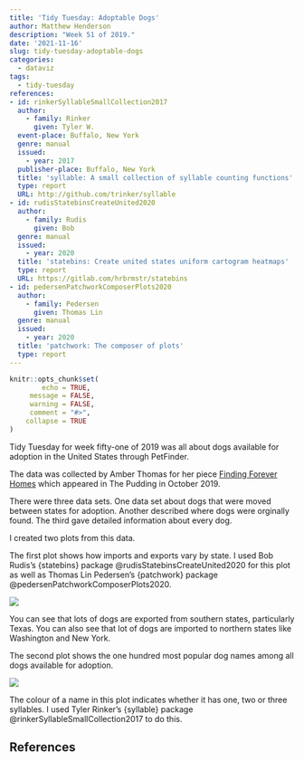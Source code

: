 ```yaml
---
title: 'Tidy Tuesday: Adoptable Dogs'
author: Matthew Henderson
description: "Week 51 of 2019."
date: '2021-11-16'
slug: tidy-tuesday-adoptable-dogs
categories:
  - dataviz
tags:
  - tidy-tuesday
references:
- id: rinkerSyllableSmallCollection2017
  author:
    - family: Rinker
      given: Tyler W.
  event-place: Buffalo, New York
  genre: manual
  issued:
    - year: 2017
  publisher-place: Buffalo, New York
  title: 'syllable: A small collection of syllable counting functions'
  type: report
  URL: http://github.com/trinker/syllable
- id: rudisStatebinsCreateUnited2020
  author:
    - family: Rudis
      given: Bob
  genre: manual
  issued:
    - year: 2020
  title: 'statebins: Create united states uniform cartogram heatmaps'
  type: report
  URL: https://gitlab.com/hrbrmstr/statebins
- id: pedersenPatchworkComposerPlots2020
  author:
    - family: Pedersen
      given: Thomas Lin
  genre: manual
  issued:
    - year: 2020
  title: 'patchwork: The composer of plots'
  type: report
---
```


```r
knitr::opts_chunk$set(
        echo = TRUE,
     message = FALSE,
     warning = FALSE,
     comment = "#>",
    collapse = TRUE
)
```

Tidy Tuesday
for week fifty-one
of 2019
was all about
dogs available for adoption
in the United States
through PetFinder.

The data was collected by
Amber Thomas
for her piece
[Finding Forever Homes](https://pudding.cool/2019/10/shelters/)
which appeared
in
The Pudding
in October 2019.

There were three data sets.
One data set about
dogs that were moved between
states for adoption.
Another
described where dogs
were orginally found.
The third gave
detailed information about
every dog.

I created two plots from this data.

The first plot shows how
imports
and exports vary by state.
I used
Bob Rudis's
{statebins}
package
@rudisStatebinsCreateUnited2020
for this plot
as well as
Thomas Lin Pedersen's
{patchwork}
package
@pedersenPatchworkComposerPlots2020.

![](dog-moves.png)

You can see that
lots of dogs are exported
from southern states,
particularly Texas.
You can also see that
lot of dogs are imported
to northern states
like Washington
and New York.

The second plot shows
the one hundred
most popular
dog names
among all dogs available
for adoption.

![](most-popular-names.png)

The colour of a name
in this plot
indicates whether it
has one,
two
or three syllables.
I used
Tyler Rinker's
{syllable}
package
@rinkerSyllableSmallCollection2017
to do this.

## References
